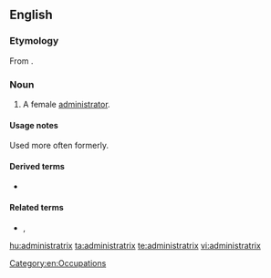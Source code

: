 ==English==

===Etymology===
From {{NL.}} {{m|la|administrātrix}}.

===Noun===
{{en-noun|administratrices|administratixes}}

# A female [[administrator]].

====Usage notes====
Used more often formerly.

====Derived terms====
* {{l|en|administratrixship}}

====Related terms====
* {{l|en|administer}}, {{l|en|administrative}}

[[Category:en:Occupations]]

[[hu:administratrix]]
[[ta:administratrix]]
[[te:administratrix]]
[[vi:administratrix]]